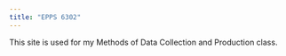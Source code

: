 ```yaml
---
title: "EPPS 6302"
---
```


This site is used for my Methods of Data Collection and Production class.
